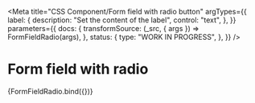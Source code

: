 <!-- @license CC0-1.0 -->


<Meta
  title="CSS Component/Form field with radio button"
  argTypes={{
    label: {
      description: "Set the content of the label",
      control: "text",
    },
  }}
  parameters={{
    docs: {
      transformSource: (_src, { args }) => FormFieldRadio(args),
    },
    status: {
      type: "WORK IN PROGRESS",
    },
  }}
/>

# Form field with radio

<Canvas>
  <Story
    name="Form field with radio"
    args={{
      label: "I agree",
    }}
  >
    {FormFieldRadio.bind({})}
  </Story>
</Canvas>

<ArgsTable story="Form field with radio" />
